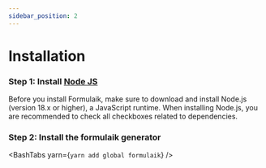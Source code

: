 ```yaml
---
sidebar_position: 2
---
```




# Installation

### Step 1: Install [Node JS](https://nodejs.org/en/download/)
Before you install Formulaik, make sure to download and install Node.js (version 18.x or higher), a JavaScript runtime.
When installing Node.js, you are recommended to check all checkboxes related to dependencies.

### Step 2: Install the formulaik generator
<BashTabs yarn={`yarn add global formulaik`} />


